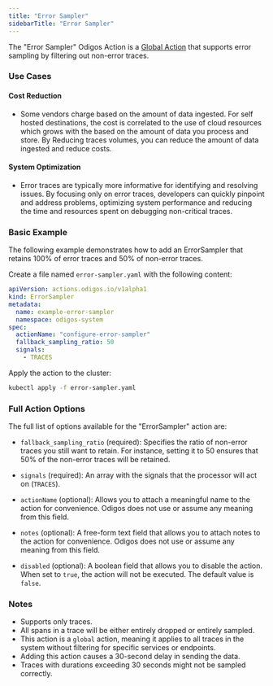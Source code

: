 ```yaml
---
title: "Error Sampler"
sidebarTitle: "Error Sampler"
---
```


The "Error Sampler" Odigos Action is a [Global Action](/pipeline/actions/sampling/introduction#actions-scope-categories) that supports error sampling by filtering out non-error traces.

### Use Cases

#### Cost Reduction

- Some vendors charge based on the amount of data ingested. For self hosted destinations, the cost is correlated to the use of cloud resources which grows with the based on the amount of data you process and store. By Reducing traces volumes, you can reduce the amount of data ingested and reduce costs.

#### System Optimization
- Error traces are typically more informative for identifying and resolving issues. By focusing only on error traces, developers can quickly pinpoint and address problems, optimizing system performance and reducing the time and resources spent on debugging non-critical traces.


### Basic Example

The following example demonstrates how to add an ErrorSampler that retains 100% of error traces and 50% of non-error traces.

Create a file named `error-sampler.yaml` with the following content:

```yaml
apiVersion: actions.odigos.io/v1alpha1
kind: ErrorSampler
metadata:
  name: example-error-sampler
  namespace: odigos-system
spec:
  actionName: "configure-error-sampler"
  fallback_sampling_ratio: 50
  signals:
    - TRACES
```

Apply the action to the cluster:

```bash
kubectl apply -f error-sampler.yaml
```

### Full Action Options

The full list of options available for the "ErrorSampler" action are:

- `fallback_sampling_ratio` (required): Specifies the ratio of non-error traces you still want to retain. For instance, setting it to 50 ensures that 50% of the non-error traces will be retained.

- `signals` (required): An array with the signals that the processor will act on (`TRACES`).

- `actionName` (optional): Allows you to attach a meaningful name to the action for convenience. Odigos does not use or assume any meaning from this field.

- `notes` (optional): A free-form text field that allows you to attach notes to the action for convenience. Odigos does not use or assume any meaning from this field.

- `disabled` (optional): A boolean field that allows you to disable the action. When set to `true`, the action will not be executed. The default value is `false`.

### Notes

- Supports only traces.
- All spans in a trace will be either entirely dropped or entirely sampled.
- This action is a `global` action, meaning it applies to all traces in the system without filtering for specific services or endpoints.
- Adding this action causes a 30-second delay in sending the data.
- Traces with durations exceeding 30 seconds might not be sampled correctly.